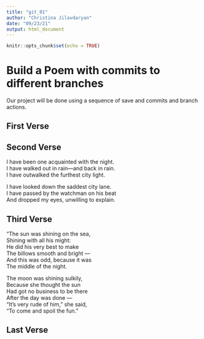 ```yaml
---
title: "git_01"
author: "Christina Jilavdaryan"
date: "09/23/21"
output: html_document
---
```


```r
knitr::opts_chunk$set(echo = TRUE)
```
# Build a Poem with commits to different branches
Our project will be done using a sequence of save and commits and branch actions.
<!-- Do not modify or change any text in "!--" bracketed areas such as this --- these are instructions to
you, if you change any of this the git program will notice it and compromise your git merging strategy !-->

## First Verse 
<!--Put the first five lines of a poem by Lewis Carrol in this section!-->

## Second Verse
<!--Put the first five lines of a poem by Robert Frost here!-->


I have been one acquainted with the night.  
I have walked out in rain—and back in rain.  
I have outwalked the furthest city light.  

I have looked down the saddest city lane.  
I have passed by the watchman on his beat  
And dropped my eyes, unwilling to explain.  


## Third Verse
<!--Put the first two verses of The Walrus and the Carpenter here!-->


"The sun was shining on the sea,  
      Shining with all his might:  
He did his very best to make  
      The billows smooth and bright —  
And this was odd, because it was  
      The middle of the night.  

The moon was shining sulkily,  
      Because she thought the sun  
Had got no business to be there  
      After the day was done —  
"It's very rude of him," she said,  
      "To come and spoil the fun."  


## Last Verse
<!--Put a short poem of your choice 8-20 lines,here!-->
